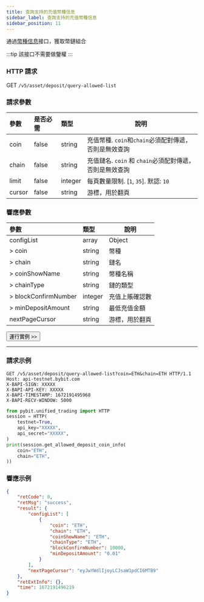 ```yaml
---
title: 查詢支持的充值幣種信息
sidebar_label: 查詢支持的充值幣種信息
sidebar_position: 11
---
```


通過[幣種信息](coin-info#)接口，獲取幣鏈組合

:::tip
該接口不需要做鑒權
:::

### HTTP 請求
GET `/v5/asset/deposit/query-allowed-list`

### 請求參數
| 參數 | 是否必需 | 類型 | 說明|
|:----- |:-------|:-----|------ |
|coin |false |string |充值幣種. `coin`和`chain`必須配對傳遞，否則是無效查詢 |
|chain |false |string |充值鏈名. `coin` 和 `chain`必須配對傳遞，否則是無效查詢|
|limit |false |integer |每頁數量限制. [`1`, `35`]. 默認: `10`|
|cursor |false |string |游標，用於翻頁|

### 響應參數
| 參數 | 類型 | 說明|
|:----- |:-----|----- |
|configList |array|Object |
|> coin |string |幣種 |
|> chain |string|鏈名 |
|> coinShowName |string|幣種名稱 |
|> chainType |string|鏈的類型 |
|> blockConfirmNumber |integer|充值上賬確認數 |
|> minDepositAmount |string|最低充值金額 |
|nextPageCursor |string |游標，用於翻頁|

<a href="/api-explorer/v5/asset/deposit-coin-spec"><Button>運行實例 >></Button></a>

---

### 請求示例

<Tabs groupId="programming-languages">
<TabItem value="http" label="HTTP">

```http
GET /v5/asset/deposit/query-allowed-list?coin=ETH&chain=ETH HTTP/1.1
Host: api-testnet.bybit.com
X-BAPI-SIGN: XXXXX
X-BAPI-API-KEY: XXXXX
X-BAPI-TIMESTAMP: 1672191495968
X-BAPI-RECV-WINDOW: 5000
```

</TabItem>
<TabItem value="python" label="Python">

```python
from pybit.unified_trading import HTTP
session = HTTP(
    testnet=True,
    api_key="XXXXX",
    api_secret="XXXXX",
)
print(session.get_allowed_deposit_coin_info(
    coin="ETH",
    chain="ETH",
))
```

</TabItem>
</Tabs>

### 響應示例

```json
{
    "retCode": 0,
    "retMsg": "success",
    "result": {
        "configList": [
            {
                "coin": "ETH",
                "chain": "ETH",
                "coinShowName": "ETH",
                "chainType": "ETH",
                "blockConfirmNumber": 10000,
                "minDepositAmount": "0.01"
            }
        ],
        "nextPageCursor": "eyJwYWdlIjoyLCJsaW1pdCI6MTB9"
    },
    "retExtInfo": {},
    "time": 1672191496219
}
```
